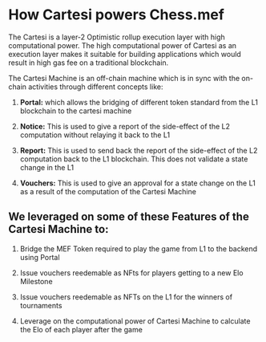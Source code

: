 # How Cartesi powers Chess.mef 

The Cartesi is a layer-2 Optimistic rollup execution layer with high computational power. The high computational power of Cartesi as an execution layer makes it suitable for building applications which would result in high gas fee on a traditional blockchain.

The Cartesi Machine is an off-chain machine which is in sync with the on-chain activities through different concepts like:

1. **Portal:** which allows the bridging of different token standard from the L1 blockchain to the cartesi machine 

2. **Notice:** This is used to give a report of the side-effect of the L2 computation without relaying it back to the L1

3. **Report:** This is used to send back the report of the side-effect of the L2 computation back to the L1 blockchain. This does not validate a state change in the L1

4. **Vouchers:** This is used to give an approval for a state change on the L1 as a result of the computation of the Cartesi Machine

## We leveraged on some of these Features of the Cartesi Machine to:

1. Bridge the MEF Token required to play the game from L1 to the backend using Portal 

2. Issue vouchers reedemable as NFts for players getting to a new Elo Milestone

3. Issue vouchers reedemable as NFTs on the L1 for the winners of tournaments 

4. Leverage on the computational power of Cartesi Machine to calculate the Elo of each player after the game 
